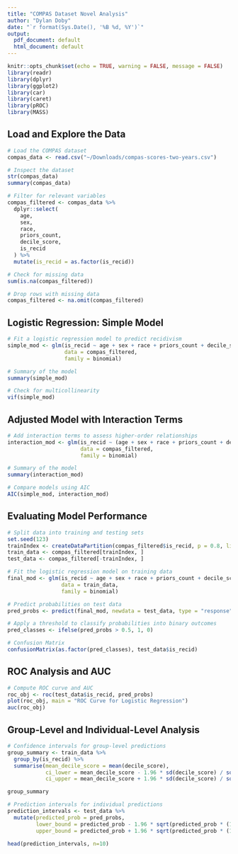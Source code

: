 ```yaml
---
title: "COMPAS Dataset Novel Analysis"
author: "Dylan Doby"
date: "`r format(Sys.Date(), '%B %d, %Y')`"
output:
  pdf_document: default
  html_document: default
---
```


```r
knitr::opts_chunk$set(echo = TRUE, warning = FALSE, message = FALSE)
library(readr)
library(dplyr)
library(ggplot2)
library(car)
library(caret)
library(pROC)
library(MASS)
```

## Load and Explore the Data

```r
# Load the COMPAS dataset
compas_data <- read.csv("~/Downloads/compas-scores-two-years.csv")

# Inspect the dataset
str(compas_data)
summary(compas_data)

# Filter for relevant variables
compas_filtered <- compas_data %>% 
  dplyr::select(
    age, 
    sex, 
    race, 
    priors_count, 
    decile_score, 
    is_recid
  ) %>% 
  mutate(is_recid = as.factor(is_recid))

# Check for missing data
sum(is.na(compas_filtered))

# Drop rows with missing data
compas_filtered <- na.omit(compas_filtered)

```

## Logistic Regression: Simple Model

```r
# Fit a logistic regression model to predict recidivism
simple_mod <- glm(is_recid ~ age + sex + race + priors_count + decile_score, 
                  data = compas_filtered, 
                  family = binomial)

# Summary of the model
summary(simple_mod)

# Check for multicollinearity
vif(simple_mod)

```

## Adjusted Model with Interaction Terms

```r
# Add interaction terms to assess higher-order relationships
interaction_mod <- glm(is_recid ~ (age + sex + race + priors_count + decile_score)^2, 
                       data = compas_filtered, 
                       family = binomial)

# Summary of the model
summary(interaction_mod)

# Compare models using AIC
AIC(simple_mod, interaction_mod)

```

## Evaluating Model Performance

```r
# Split data into training and testing sets
set.seed(123)
trainIndex <- createDataPartition(compas_filtered$is_recid, p = 0.8, list = FALSE)
train_data <- compas_filtered[trainIndex, ]
test_data <- compas_filtered[-trainIndex, ]

# Fit the logistic regression model on training data
final_mod <- glm(is_recid ~ age + sex + race + priors_count + decile_score, 
                 data = train_data, 
                 family = binomial)

# Predict probabilities on test data
pred_probs <- predict(final_mod, newdata = test_data, type = "response")

# Apply a threshold to classify probabilities into binary outcomes
pred_classes <- ifelse(pred_probs > 0.5, 1, 0)

# Confusion Matrix
confusionMatrix(as.factor(pred_classes), test_data$is_recid)

```

## ROC Analysis and AUC

```r
# Compute ROC curve and AUC
roc_obj <- roc(test_data$is_recid, pred_probs)
plot(roc_obj, main = "ROC Curve for Logistic Regression")
auc(roc_obj)

```

## Group-Level and Individual-Level Analysis

```r
# Confidence intervals for group-level predictions
group_summary <- train_data %>% 
  group_by(is_recid) %>% 
  summarise(mean_decile_score = mean(decile_score), 
            ci_lower = mean_decile_score - 1.96 * sd(decile_score) / sqrt(n()), 
            ci_upper = mean_decile_score + 1.96 * sd(decile_score) / sqrt(n()))

group_summary

# Prediction intervals for individual predictions
prediction_intervals <- test_data %>% 
  mutate(predicted_prob = pred_probs, 
         lower_bound = predicted_prob - 1.96 * sqrt(predicted_prob * (1 - predicted_prob)), 
         upper_bound = predicted_prob + 1.96 * sqrt(predicted_prob * (1 - predicted_prob)))

head(prediction_intervals, n=10)

```


